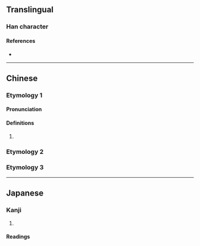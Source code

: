 {{character info}}
==Translingual==

===Han character===
{{Han char|rn=64|rad=手|as=04|sn=7|four=|canj=QMG|ids=⿰扌王}}

====References====
* {{Han ref|kx=0420.060|dkj=11859|dj=0767.070|hdz=31833.010|uh=6282|ud=25218}}

----

==Chinese==

===Etymology 1===
{{zh-forms}}

====Pronunciation====
{{zh-pron
|m=kuáng
|c=kong4,kwong4
|mc=
|oc=
|ma=
|cat=
}}

====Definitions====
{{zh-hanzi}}

# {{zh-only|抂攘}}

===Etymology 2===
{{zh-see|枉|v}}

===Etymology 3===
{{zh-see|在|v}}

----

==Japanese==

===Kanji===
{{ja-kanji|grade=|rs=手04}}

# {{rfdef|ja|sort=手04}}

====Readings====
{{ja-readings
|goon=ごう
|kanon=きょう
|kanyoon=おう
|kun=[[くるう]] (kuruu), [[きちがい]] (kichigai)}}